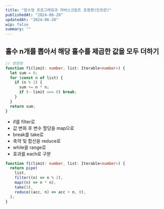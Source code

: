 ```yaml
---
title: "함수형 프로그래밍과 자바스크립트 응용편(인프런)"
publishedAt: "2024-06-20"
updatedAt: "2024-06-20"
wip: false
summary: ""
---
```


## 홀수 n개를 뽑아서 해당 홀수를 제곱한 값을 모두 더하기

```ts
// 명령형
function f1(limit: number, list: Iterable<number>) {
  let sum = 0;
  for (const n of list) {
    if (n % 2) {
      sum += n * n;
      if (--limit === 0) break;
    }
  }
  return sum;
}
```

- if를 filter로
- 값 변화 후 변수 할당을 map으로
- break를 take로
- 축약 및 합산을 reduce로
- while을 range로
- 효과를 each로 구분

```ts
function f1(limit: number, list: Iterable<number>) {
  return pipe(
    list,
    filter((n) => n % 2),
    map((n) => n * n),
    take(3),
    reduce((acc, n) => acc + n, 0),
  );
}
```
